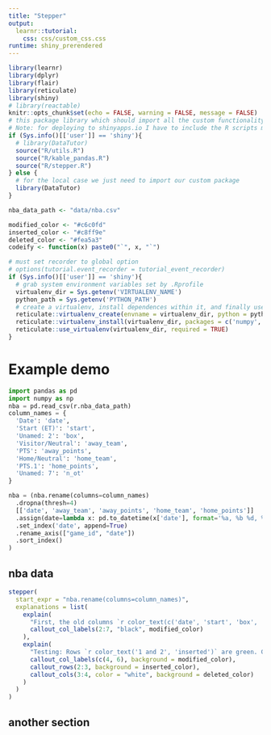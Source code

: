 ```yaml
---
title: "Stepper"
output:
  learnr::tutorial:
    css: css/custom_css.css
runtime: shiny_prerendered
---
```


```r
library(learnr)
library(dplyr)
library(flair)
library(reticulate)
library(shiny)
# library(reactable)
knitr::opts_chunk$set(echo = FALSE, warning = FALSE, message = FALSE)
# this package library which should import all the custom functionality we need for doc
# Note: for deploying to shinyapps.io I have to include the R scripts manually (private personal repos don't seem to work...); this also means relative paths must be for tutorial dir for shinyapps io case
if (Sys.info()[['user']] == 'shiny'){
  # library(DataTutor)
  source("R/utils.R")
  source("R/kable_pandas.R")
  source("R/stepper.R")
} else {
  # for the local case we just need to import our custom package
  library(DataTutor)
}

nba_data_path <- "data/nba.csv"

modified_color <- "#c6c0fd"
inserted_color <- "#c8ff9e"
deleted_color <- "#fea5a3"
codeify <- function(x) paste0("`", x, "`")

# must set recorder to global option
# options(tutorial.event_recorder = tutorial_event_recorder)
if (Sys.info()[['user']] == 'shiny'){
  # grab system environment variables set by .Rprofile
  virtualenv_dir = Sys.getenv('VIRTUALENV_NAME')
  python_path = Sys.getenv('PYTHON_PATH')
  # create a virtualenv, install dependences within it, and finally use the virtualenv
  reticulate::virtualenv_create(envname = virtualenv_dir, python = python_path)
  reticulate::virtualenv_install(virtualenv_dir, packages = c('numpy', 'pandas'))
  reticulate::use_virtualenv(virtualenv_dir, required = TRUE)
}
```

# Example demo

```python
import pandas as pd
import numpy as np
nba = pd.read_csv(r.nba_data_path)
column_names = {
  'Date': 'date',
  'Start (ET)': 'start',
  'Unamed: 2': 'box',
  'Visitor/Neutral': 'away_team',
  'PTS': 'away_points',
  'Home/Neutral': 'home_team',
  'PTS.1': 'home_points',
  'Unamed: 7': 'n_ot'
}
```

```python
nba = (nba.rename(columns=column_names)
  .dropna(thresh=4)
  [['date', 'away_team', 'away_points', 'home_team', 'home_points']]
  .assign(date=lambda x: pd.to_datetime(x['date'], format='%a, %b %d, %Y'))
  .set_index('date', append=True)
  .rename_axis(["game_id", "date"])
  .sort_index()
)
```

## nba data

```r
stepper(
  start_expr = "nba.rename(columns=column_names)",
  explanations = list(
    explain(
      "First, the old columns `r color_text(c('date', 'start', 'box', 'away_team', 'away_points', 'home_team', 'home_points'), 'modified')` are renamed using `r kableExtra::text_spec(codeify('rename'), popover = 'Alter axes labels. Function / dict values must be unique (1-to-1). Labels not contained in a dict / Series will be left as-is. Extra labels listed don’t throw an error. See the user guide for more.')` and supplying our earlier `r color_text('column_names', 'highlighted')` dict. Some of these columns are now more readable.",
      callout_col_labels(2:7, "black", modified_color)
    ),
    explain(
      "Testing: Rows `r color_text('1 and 2', 'inserted')` are green. Columns `r color_text('date', 'deleted')` and `r color_text('start', 'deleted')` are red. Column labels `r color_text(c('away_team', 'home_team'), 'modified')` are purple.",
      callout_col_labels(c(4, 6), background = modified_color),
      callout_rows(2:3, background = inserted_color),
      callout_cols(3:4, color = "white", background = deleted_color)
    )
  )
)
```

## another section

<script>
$(document).ready(function(){
    $('.popover-dismiss').popover({
      trigger: 'hover'
    })
    $('[data-toggle="popover"]').popover({
      trigger: 'hover',
      html: true
    });
});
</script>
